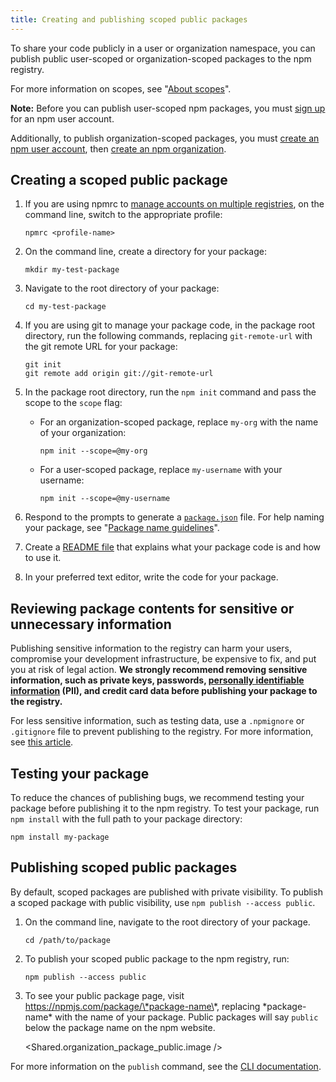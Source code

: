 ```yaml
---
title: Creating and publishing scoped public packages
---
```


To share your code publicly in a user or organization namespace, you can publish public user-scoped or organization-scoped packages to the npm registry.

For more information on scopes, see "[About scopes][scopes]".

<Note>

**Note:** Before you can publish user-scoped npm packages, you must <a href="https://www.npmjs.com/signup">sign up</a> for an npm user account.

Additionally, to publish organization-scoped packages, you must <a href="https://www.npmjs.com/signup">create an npm user account</a>, then <a href="https://www.npmjs.com/signup?next=/org/create">create an npm organization</a>.

</Note>

## Creating a scoped public package

1. If you are using npmrc to [manage accounts on multiple registries][reg-config], on the command line, switch to the appropriate profile:

    ```
    npmrc <profile-name>
    ```

2. On the command line, create a directory for your package:

    ```
    mkdir my-test-package
    ```

3. Navigate to the root directory of your package:

    ```
    cd my-test-package
    ```

4. If you are using git to manage your package code, in the package root directory, run the following commands, replacing `git-remote-url` with the git remote URL for your package:

    ```
    git init
    git remote add origin git://git-remote-url
    ```

5. In the package root directory, run the `npm init` command and pass the scope to the `scope` flag:

   * For an organization-scoped package, replace `my-org` with the name of your organization:
     ```
     npm init --scope=@my-org
     ```

   * For a user-scoped package, replace `my-username` with your username:
     ```
     npm init --scope=@my-username
     ```

6. Respond to the prompts to generate a <a href="https://docs.npmjs.com/about-package-json-and-package-lock-json-files">`package.json`</a> file. For help naming your package, see "[Package name guidelines][pkg-name]".
7. Create a [README file][readme-file] that explains what your package code is and how to use it.
8. In your preferred text editor, write the code for your package.

## Reviewing package contents for sensitive or unnecessary information

Publishing sensitive information to the registry can harm your users, compromise your development infrastructure, be expensive to fix, and put you at risk of legal action. **We strongly recommend removing sensitive information, such as private keys, passwords, [personally identifiable information][pii] (PII), and credit card data before publishing your package to the registry.**

For less sensitive information, such as testing data, use a `.npmignore` or `.gitignore` file to prevent publishing to the registry. For more information, see [this article][developers].

## Testing your package

To reduce the chances of publishing bugs, we recommend testing your package before publishing it to the npm registry. To test your package, run `npm install` with the full path to your package directory:

```
npm install my-package
```

## Publishing scoped public packages

By default, scoped packages are published with private visibility. To publish a scoped package with public visibility, use `npm publish --access public`.

1. On the command line, navigate to the root directory of your package.

    ```
    cd /path/to/package
    ```

2. To publish your scoped public package to the npm registry, run:

    ```
    npm publish --access public
    ```

3. To see your public package page, visit https://npmjs.com/package/\*package-name\*, replacing \*package-name\* with the name of your package. Public packages will say `public` below the package name on the npm website.

   <Shared.organization_package_public.image />

For more information on the `publish` command, see the [CLI documentation][cli-publish].


[scopes]: about-scopes
[user-signup]: https://www.npmjs.com/signup
[create-org]: https://www.npmjs.com/signup?next=/org/create
[reg-config]: configuring-your-registry-settings-as-an-npm-enterprise-user
[pkg-name]: package-name-guidelines
[readme-file]: about-package-readme-files
[developers]: /misc/developers#keeping-files-out-of-your-package
[cli-publish]: /cli/publish
[pii]: https://en.wikipedia.org/wiki/Personally_identifiable_information
